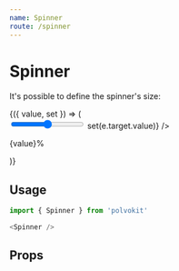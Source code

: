 ```yaml
---
name: Spinner
route: /spinner
---
```



# Spinner

<Playground>
  <Spinner />
</Playground>

It's possible to define the spinner's size:

<Playground>
  <Value defaultValue={Spinner.defaultProps.size}>
    {({ value, set }) => (
      <div>
        <input
          type='range'
          min={1}
          max={100}
          value={value}
          onChange={e => set(e.target.value)}
        />
        <p>
          {value}%
        </p>
        <Spinner
          size={value}
        />
      </div>
    )}
  </Value>
</Playground>

## Usage

```js
import { Spinner } from 'polvokit'

<Spinner />
```

## Props

<Props of={Spinner} />
